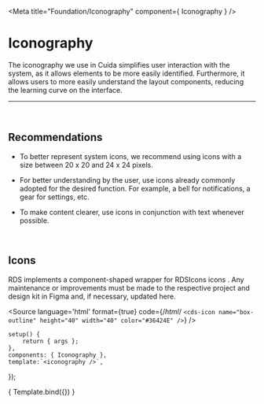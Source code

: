 
<Meta title="Foundation/Iconography" component={ Iconography } />

# Iconography

The iconography we use in Cuida simplifies user interaction with the system, 
as it allows elements to be more easily identified. Furthermore, it allows 
users to more easily understand the layout components, reducing the learning curve on the interface.

<hr />
<br />

## Recommendations

- To better represent system icons, we recommend using icons with a size between 
20 x 20 and 24 x 24 pixels.

- For better understanding by the user, use icons already commonly adopted for the 
desired function. For example, a bell for notifications, a gear for settings, etc.

- To make content clearer, use icons in conjunction with text whenever possible.

<br />

## Icons

RDS implements a component-shaped wrapper for RDSIcons icons . Any maintenance 
or improvements must be made to the respective project and design kit in Figma and, 
if necessary, updated here.

<Source
  language='html'
  format={true}
  code={/*html*/ `
<cds-icon
	name="box-outline"
	height="40"
	width="40"
	color="#36424E"
/>
  `}
/>

	setup() {
		return { args };
	},
	components: { Iconography },
	template:`<iconography />`,
});

<Story name="Iconography">
	{ Template.bind({}) }
</Story>